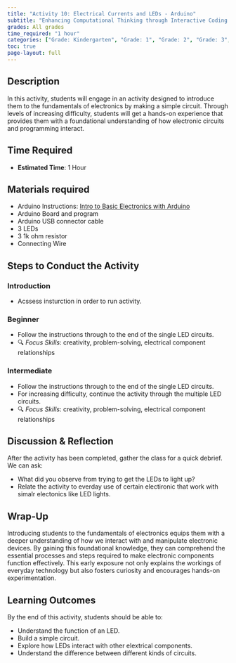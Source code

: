 ```yaml
---
title: "Activity 10: Electrical Currents and LEDs - Arduino"
subtitle: "Enhancing Computational Thinking through Interactive Coding Challenges."
grades: All grades
time_required: "1 hour"
categories: ["Grade: Kindergarten", "Grade: 1", "Grade: 2", "Grade: 3", "Grade: 4", "Grade: 5", "Grade: 6", "Time: 1 Hour"]
toc: true
page-layout: full
---
```


## Description

In this activity, students will engage in an activity designed to introduce them to the fundamentals of electronics by making a simple circuit. Through levels of increasing difficulty, students will get a hands-on experience that provides them with a foundational understanding of how electronic circuits and programming interact.

## Time Required

- **Estimated Time**: 1 Hour

## Materials required

- Arduino Instructions: [Intro to Basic Electronics with Arduino](https://docs.google.com/document/d/1cPh0NCV_lXEYbUFzkZiseoTPQTM8filLLZxizIvs-Q4/edit#heading=h.h1avinm0cmy6)
- Arduino Board and program
- Arduino USB connector cable
- 3 LEDs
- 3 1k ohm resistor
- Connecting Wire

## Steps to Conduct the Activity

### Introduction
- Acssess insturction in order to run activity.

### Beginner

- Follow the instructions through to the end of the single LED circuits.
- 🔍 *Focus Skills*: creativity, problem-solving, electrical component relationships

### Intermediate

- Follow the instructions through to the end of the single LED circuits.
- For increasing difficulty, continue the activity through the multiple LED circuits.
- 🔍 *Focus Skills*: creativity, problem-solving, electrical component relationships

## Discussion & Reflection

After the activity has been completed, gather the class for a quick debrief. We can ask:

- What did you observe from trying to get the LEDs to light up?
- Relate the activity to everday use of certain electironic that work with simalr electonics like LED lights. 

## Wrap-Up

Introducing students to the fundamentals of electronics equips them with a deeper understanding of how we interact with and manipulate electronic devices. By gaining this foundational knowledge, they can comprehend the essential processes and steps required to make electronic components function effectively. This early exposure not only explains the workings of everyday technology but also fosters curiosity and encourages hands-on experimentation.

## Learning Outcomes

By the end of this activity, students should be able to:

- Understand the function of an LED.
- Build a simple circuit.
- Explore how LEDs interact with other elextrical components.
- Understand the difference between different kinds of circuits.